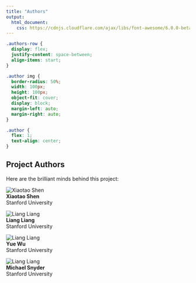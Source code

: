 ```yaml
---
title: "Authors"
output: 
  html_document:
    css: https://cdnjs.cloudflare.com/ajax/libs/font-awesome/6.0.0-beta3/css/all.min.css
---
```



```css
.authors-row {
  display: flex;
  justify-content: space-between;
  align-items: start;
}

.author img {
  border-radius: 50%;
  width: 100px;
  height: 100px;
  object-fit: cover;
  display: block;
  margin-left: auto;
  margin-right: auto;
}

.author {
  flex: 1;
  text-align: center;
}
```

## Project Authors

Here are the brilliant minds behind this project:

<div class="authors-row">

<div class="author">
![Xiaotao Shen](images/xiaotao.jpg)  
**Xiaotao Shen**  
 Stanford University  
<a href="https://www.linkedin.com/in/xiaotao-shen/" target="_blank"><i class="fab fa-linkedin"></i></a> 
<a href="https://www.xiaotao.com/" target="_blank"><i class="fas fa-globe"></i></a> 
<a href="mailto:xiaotao@stanford.edu"><i class="fas fa-envelope"></i></a>  
</div>

<div class="author">
![Liang Liang](images/liang.jpg)  
**Liang Liang**  
 Stanford University  
<a href="https://www.linkedin.com/in/liang-liang/" target="_blank"><i class="fab fa-linkedin"></i></a> 
<a href="https://www.liang.com/" target="_blank"><i class="fas fa-globe"></i></a> 
<a href="mailto:liang@stanford.edu"><i class="fas fa-envelope"></i></a>  
</div>

<div class="author">
![Liang Liang](images/yue-wu.jpg)  
**Yue Wu**  
 Stanford University  
<a href="https://www.linkedin.com/in/liang-liang/" target="_blank"><i class="fab fa-linkedin"></i></a> 
<a href="https://www.liang.com/" target="_blank"><i class="fas fa-globe"></i></a> 
<a href="mailto:liang@stanford.edu"><i class="fas fa-envelope"></i></a>  
</div>


<div class="author">
![Liang Liang](images/michael-snyder.png)  
**Michael Snyder**  
 Stanford University  
<a href="https://www.linkedin.com/in/liang-liang/" target="_blank"><i class="fab fa-linkedin"></i></a> 
<a href="https://www.liang.com/" target="_blank"><i class="fas fa-globe"></i></a> 
<a href="mailto:liang@stanford.edu"><i class="fas fa-envelope"></i></a>  
</div>

<!-- ... Similarly for other authors ... -->

</div>

